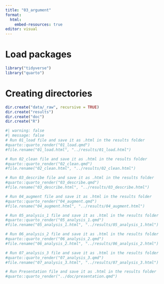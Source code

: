 ```yaml
---
title: "03_argument"
format:
  html:
    embed-resources: true
editor: visual
---
```


# Load packages

```r
library("tidyverse")
library("quarto")
```

# Creating directories

```r
dir.create("data/_raw", recursive = TRUE)
dir.create("results")
dir.create("doc")
dir.create("R")
```

```r
#| warning: false
#| message: false
# Run 01_load file and save it as .html in the results folder
#quarto::quarto_render("01_load.qmd")
#file.rename("01_load.html", "../results/01_load.html")

# Run 02_clean file and save it as .html in the results folder
#quarto::quarto_render("02_clean.qmd")
#file.rename("02_clean.html", "../results/02_clean.html")

# Run 03_describe file and save it as .html in the results folder
#quarto::quarto_render("03_describe.qmd")
#file.rename("03_describe.html", "../results/03_describe.html")

# Run 04_augment file and save it as .html in the results folder
#quarto::quarto_render("04_augment.qmd")
#file.rename("04_augment.html", "../results/04_augment.html")

# Run 05_analysis_1 file and save it as .html in the results folder
#quarto::quarto_render("05_analysis_1.qmd")
#file.rename("05_analysis_1.html", "../results/05_analysis_1.html")

# Run 06_analysis_2 file and save it as .html in the results folder
#quarto::quarto_render("06_analysis_2.qmd")
#file.rename("06_analysis_2.html", "../results/06_analysis_2.html")

# Run 07_analysis_3 file and save it as .html in the results folder
#quarto::quarto_render("07_analysis_3.qmd")
#file.rename("07_analysis_3.html", "../results/07_analysis_3.html")

# Run Presentation file and save it as .html in the results folder
#quarto::quarto_render("../doc/presentation.qmd")
```
